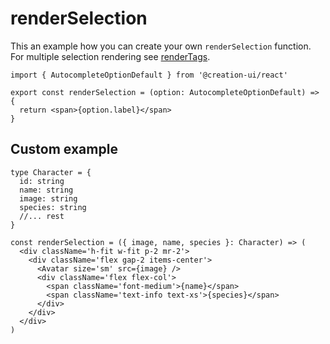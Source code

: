 
# renderSelection

This an example how you can create your own `renderSelection` function.
For multiple selection rendering see [renderTags](/docs/components/autocomplete/render-tags).

```tsx
import { AutocompleteOptionDefault } from '@creation-ui/react'

export const renderSelection = (option: AutocompleteOptionDefault) => {
  return <span>{option.label}</span>
}
```

## Custom example

```tsx
type Character = {
  id: string
  name: string
  image: string
  species: string
  //... rest
}

const renderSelection = ({ image, name, species }: Character) => (
  <div className='h-fit w-fit p-2 mr-2'>
    <div className='flex gap-2 items-center'>
      <Avatar size='sm' src={image} />
      <div className='flex flex-col'>
        <span className='font-medium'>{name}</span>
        <span className='text-info text-xs'>{species}</span>
      </div>
    </div>
  </div>
)
```
